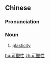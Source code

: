 ==Chinese==
{{zh-forms}}

===Pronunciation===
{{zh-pron
|m=kěsùxìng
|c=ho2 sok3 sing4
|cat=n
}}

===Noun===
{{zh-noun}}

# [[plasticity]]

[[hu:可塑性]]
[[zh:可塑性]]